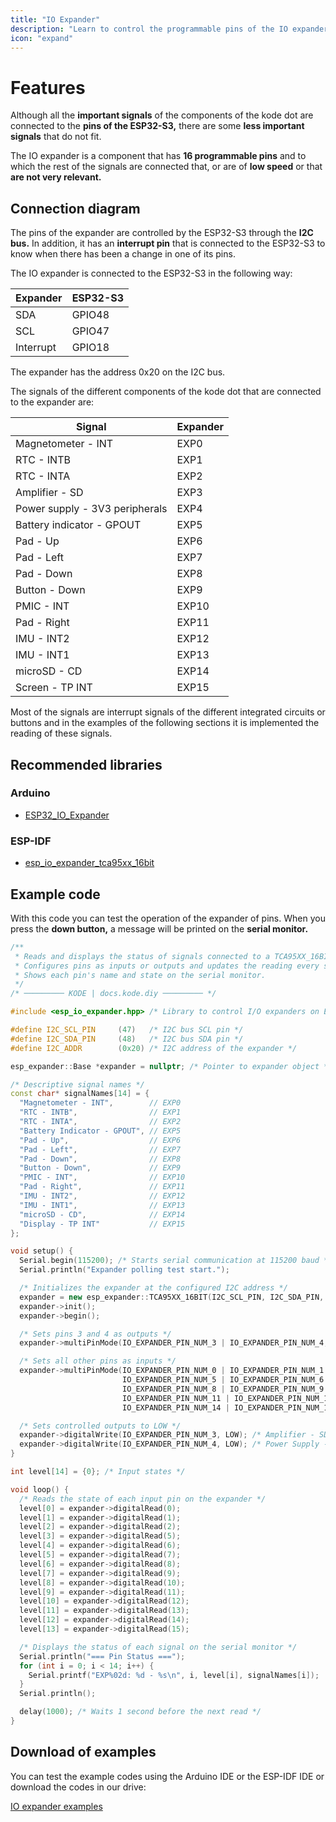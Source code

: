 ```yaml
---
title: "IO Expander"
description: "Learn to control the programmable pins of the IO expander."
icon: "expand"
---
```


# Features
Although all the **important signals** of the components of the kode dot are connected to the **pins of the ESP32-S3,** there are some **less important signals** that do not fit.

The IO expander is a component that has **16 programmable pins** and to which the rest of the signals are connected that, or are of **low speed** or that **are not very relevant.**

## Connection diagram
The pins of the expander are controlled by the ESP32-S3 through the **I2C bus.** In addition, it has an **interrupt pin** that is connected to the ESP32-S3 to know when there has been a change in one of its pins.

The IO expander is connected to the ESP32-S3 in the following way:

| Expander     | ESP32-S3 |
| ------------ | -------- |
| SDA          | GPIO48   |
| SCL          | GPIO47   |
| Interrupt    | GPIO18   |

<Note>The expander has the address 0x20 on the I2C bus.</Note>

The signals of the different components of the kode dot that are connected to the expander are:

| Signal                           | Expander |
| -------------------------------- | -------- |
| Magnetometer - INT               | EXP0   |
| RTC - INTB                       | EXP1   |
| RTC - INTA                       | EXP2   |
| Amplifier - SD                   | EXP3   |
| Power supply - 3V3 peripherals   | EXP4   |
| Battery indicator - GPOUT        | EXP5   |
| Pad - Up                         | EXP6   |
| Pad - Left                       | EXP7   |
| Pad - Down                       | EXP8   |
| Button - Down                    | EXP9   |
| PMIC - INT                       | EXP10  |
| Pad - Right                      | EXP11  |
| IMU - INT2                       | EXP12  |
| IMU - INT1                       | EXP13  |
| microSD - CD                     | EXP14  |
| Screen - TP INT                  | EXP15  |

Most of the signals are interrupt signals of the different integrated circuits or buttons and in the examples of the following sections it is implemented the reading of these signals.

## Recommended libraries
### Arduino
- [ESP32_IO_Expander](https://github.com/esp-arduino-libs/ESP32_IO_Expander)
### ESP-IDF
- [esp_io_expander_tca95xx_16bit](https://components.espressif.com/components/espressif/esp_io_expander_tca95xx_16bit)

## Example code
With this code you can test the operation of the expander of pins. When you press the **down button,** a message will be printed on the **serial monitor.**

```cpp expander_test.ino lines icon="microchip"	
/**
 * Reads and displays the status of signals connected to a TCA95XX_16BIT I/O expander via I2C.
 * Configures pins as inputs or outputs and updates the reading every second.
 * Shows each pin's name and state on the serial monitor.
 */
/* ───────── KODE | docs.kode.diy ───────── */

#include <esp_io_expander.hpp> /* Library to control I/O expanders on ESP32 */

#define I2C_SCL_PIN     (47)   /* I2C bus SCL pin */
#define I2C_SDA_PIN     (48)   /* I2C bus SDA pin */
#define I2C_ADDR        (0x20) /* I2C address of the expander */

esp_expander::Base *expander = nullptr; /* Pointer to expander object */

/* Descriptive signal names */
const char* signalNames[14] = {
  "Magnetometer - INT",        // EXP0
  "RTC - INTB",                // EXP1
  "RTC - INTA",                // EXP2
  "Battery Indicator - GPOUT", // EXP5
  "Pad - Up",                  // EXP6
  "Pad - Left",                // EXP7
  "Pad - Down",                // EXP8
  "Button - Down",             // EXP9
  "PMIC - INT",                // EXP10
  "Pad - Right",               // EXP11
  "IMU - INT2",                // EXP12
  "IMU - INT1",                // EXP13
  "microSD - CD",              // EXP14
  "Display - TP INT"           // EXP15
};

void setup() {
  Serial.begin(115200); /* Starts serial communication at 115200 baud */
  Serial.println("Expander polling test start.");

  /* Initializes the expander at the configured I2C address */
  expander = new esp_expander::TCA95XX_16BIT(I2C_SCL_PIN, I2C_SDA_PIN, I2C_ADDR);
  expander->init();
  expander->begin();

  /* Sets pins 3 and 4 as outputs */
  expander->multiPinMode(IO_EXPANDER_PIN_NUM_3 | IO_EXPANDER_PIN_NUM_4, OUTPUT);

  /* Sets all other pins as inputs */
  expander->multiPinMode(IO_EXPANDER_PIN_NUM_0 | IO_EXPANDER_PIN_NUM_1 | IO_EXPANDER_PIN_NUM_2 |
                         IO_EXPANDER_PIN_NUM_5 | IO_EXPANDER_PIN_NUM_6 | IO_EXPANDER_PIN_NUM_7 |
                         IO_EXPANDER_PIN_NUM_8 | IO_EXPANDER_PIN_NUM_9 | IO_EXPANDER_PIN_NUM_10 |
                         IO_EXPANDER_PIN_NUM_11 | IO_EXPANDER_PIN_NUM_12 | IO_EXPANDER_PIN_NUM_13 |
                         IO_EXPANDER_PIN_NUM_14 | IO_EXPANDER_PIN_NUM_15, INPUT);

  /* Sets controlled outputs to LOW */
  expander->digitalWrite(IO_EXPANDER_PIN_NUM_3, LOW); /* Amplifier - SD */
  expander->digitalWrite(IO_EXPANDER_PIN_NUM_4, LOW); /* Power Supply - 3V3 peripherals */
}

int level[14] = {0}; /* Input states */

void loop() {
  /* Reads the state of each input pin on the expander */
  level[0] = expander->digitalRead(0);
  level[1] = expander->digitalRead(1);
  level[2] = expander->digitalRead(2);
  level[3] = expander->digitalRead(5);
  level[4] = expander->digitalRead(6);
  level[5] = expander->digitalRead(7);
  level[6] = expander->digitalRead(8);
  level[7] = expander->digitalRead(9);
  level[8] = expander->digitalRead(10);
  level[9] = expander->digitalRead(11);
  level[10] = expander->digitalRead(12);
  level[11] = expander->digitalRead(13);
  level[12] = expander->digitalRead(14);
  level[13] = expander->digitalRead(15);

  /* Displays the status of each signal on the serial monitor */
  Serial.println("=== Pin Status ===");
  for (int i = 0; i < 14; i++) {
    Serial.printf("EXP%02d: %d - %s\n", i, level[i], signalNames[i]);
  }
  Serial.println();

  delay(1000); /* Waits 1 second before the next read */
}
```

## Download of examples
You can test the example codes using the Arduino IDE or the ESP-IDF IDE or download the codes in our drive:

[IO expander examples](https://drive.google.com/drive/folders/1nJHAeJOtqmLtWnhrUvgWu9GuijLvPg9s)